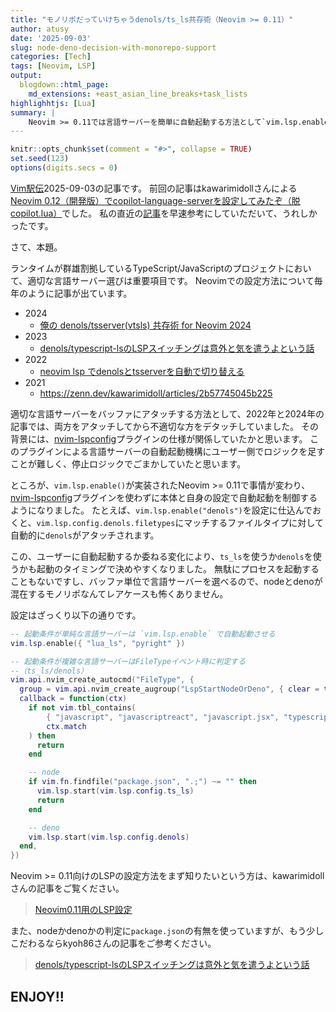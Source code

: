 ```yaml
---
title: "モノリポだっていけちゃうdenols/ts_ls共存術（Neovim >= 0.11）"
author: atusy
date: '2025-09-03'
slug: node-deno-decision-with-monorepo-support
categories: [Tech]
tags: [Neovim, LSP]
output:
  blogdown::html_page:
    md_extensions: +east_asian_line_breaks+task_lists
highlighhtjs: [Lua]
summary: |
    Neovim >= 0.11では言語サーバーを簡単に自動起動する方法として`vim.lsp.enable({ ... })`があるけど、FileTypeイベントに応じて`vim.lsp.start(...)`を呼べばもっと細かい制御ができるよ。応用すれば、denols/ts_lsの共存も細やか。モノリポだって怖くない。
---
```


```r
knitr::opts_chunk$set(comment = "#>", collapse = TRUE)
set.seed(123)
options(digits.secs = 0)
```

[Vim駅伝](https://vim-jp.org/ekiden/)2025-09-03の記事です。
前回の記事はkawarimidollさんによる[Neovim 0.12（開発版）でcopilot-language-serverを設定してみたぞ（脱copilot.lua）](https://zenn.dev/vim_jp/articles/a6839f7204a611)でした。
私の直近の[記事](https://blog.atusy.net/2025/08/29/copilot-via-nvim-lsp-client/)を早速参考にしていただいて、うれしかったです。

さて、本題。

ランタイムが群雄割拠しているTypeScript/JavaScriptのプロジェクトにおいて、適切な言語サーバー選びは重要項目です。
Neovimでの設定方法について毎年のように記事が出ています。

* 2024
    * [俺の denols/tsserver(vtsls) 共存術 for Neovim 2024](https://zenn.dev/vim_jp/articles/10b408bc0cf077)
* 2023
    * [denols/typescript-lsのLSPスイッチングは意外と気を遣うよという話](https://zenn.dev/vim_jp/articles/69d26e3f7b0e35)
* 2022
    * [neovim lsp でdenolsとtsserverを自動で切り替える](https://zenn.dev/mochi/articles/e6b2735108157c)
* 2021
    * [https://zenn.dev/kawarimidoll/articles/2b57745045b225](https://zenn.dev/kawarimidoll/articles/2b57745045b225)

適切な言語サーバーをバッファにアタッチする方法として、2022年と2024年の記事では、両方をアタッチしてから不適切な方をデタッチしていました。
その背景には、[nvim-lspconfig](https://github.com/neovim/nvim-lspconfig)プラグインの仕様が関係していたかと思います。
このプラグインによる言語サーバーの自動起動機構にユーザー側でロジックを足すことが難しく、停止ロジックでごまかしていたと思います。

ところが、`vim.lsp.enable()`が実装されたNeovim >= 0.11で事情が変わり、[nvim-lspconfig](https://github.com/neovim/nvim-lspconfig)プラグインを使わずに本体と自身の設定で自動起動を制御するようになりました。
たとえば、`vim.lsp.enable("denols")`を設定に仕込んでおくと、`vim.lsp.config.denols.filetypes`にマッチするファイルタイプに対して自動的に`denols`がアタッチされます。

この、ユーザーに自動起動するか委ねる変化により、`ts_ls`を使うか`denols`を使うかも起動のタイミングで決めやすくなりました。
無駄にプロセスを起動することもないですし、バッファ単位で言語サーバーを選べるので、nodeとdenoが混在するモノリポなんてレアケースも怖くありません。

設定はざっくり以下の通りです。

```lua
-- 起動条件が単純な言語サーバーは `vim.lsp.enable` で自動起動させる
vim.lsp.enable({ "lua_ls", "pyright" })

-- 起動条件が複雑な言語サーバーはFileTypeイベント時に判定する
--（ts_ls/denols）
vim.api.nvim_create_autocmd("FileType", {
  group = vim.api.nvim_create_augroup("LspStartNodeOrDeno", { clear = true }),
  callback = function(ctx)
    if not vim.tbl_contains(
        { "javascript", "javascriptreact", "javascript.jsx", "typescript", "typescriptreact", "typescript.tsx" },
        ctx.match
    ) then
      return
    end

    -- node
    if vim.fn.findfile("package.json", ".;") ~= "" then
      vim.lsp.start(vim.lsp.config.ts_ls)
      return
    end

    -- deno
    vim.lsp.start(vim.lsp.config.denols)
  end,
})
```

Neovim >= 0.11向けのLSPの設定方法をまず知りたいという方は、kawarimidollさんの記事をご覧ください。

> [Neovim0.11用のLSP設定](https://zenn.dev/kawarimidoll/articles/b202e546bca344)

また、nodeかdenoかの判定に`package.json`の有無を使っていますが、もう少しこだわるならkyoh86さんの記事をご参考ください。

> [denols/typescript-lsのLSPスイッチングは意外と気を遣うよという話](https://zenn.dev/vim_jp/articles/69d26e3f7b0e35)

## ENJOY!!
